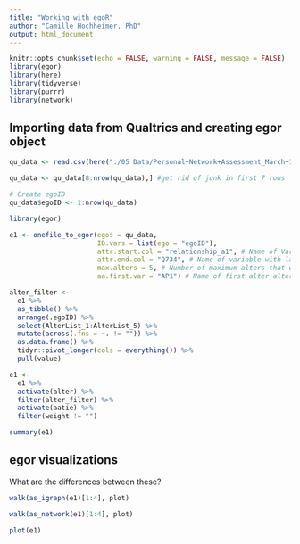 ```yaml
---
title: "Working with egoR"
author: "Camille Hochheimer, PhD"
output: html_document
---
```


```r
knitr::opts_chunk$set(echo = FALSE, warning = FALSE, message = FALSE)
library(egor)
library(here)
library(tidyverse)
library(purrr)
library(network)
```

## Importing data from Qualtrics and creating egor object

```r
qu_data <- read.csv(here("./05 Data/Personal+Network+Assessment_March+14,+2022_08.33.csv"))

qu_data <- qu_data[8:nrow(qu_data),] #get rid of junk in first 7 rows

# Create egoID
qu_data$egoID <- 1:nrow(qu_data)

library(egor)

e1 <- onefile_to_egor(egos = qu_data,
                      ID.vars = list(ego = "egoID"),
                      attr.start.col = "relationship_a1", # Name of Variable with the first alter attribute
                      attr.end.col = "Q734", # Name of variable with last alter attribute
                      max.alters = 5, # Number of maximum alters that were named by participants
                      aa.first.var = "AP1") # Name of first alter-alter variable

alter_filter <- 
  e1 %>% 
  as_tibble() %>% 
  arrange(.egoID) %>% 
  select(AlterList_1:AlterList_5) %>% 
  mutate(across(.fns = ~. != "")) %>% 
  as.data.frame() %>% 
  tidyr::pivot_longer(cols = everything()) %>% 
  pull(value)

e1 <- 
  e1 %>% 
  activate(alter) %>% 
  filter(alter_filter) %>% 
  activate(aatie) %>% 
  filter(weight != "")

summary(e1)

```


## egor visualizations

What are the differences between these?

```r

walk(as_igraph(e1)[1:4], plot)

walk(as_network(e1)[1:4], plot)

plot(e1)

```

